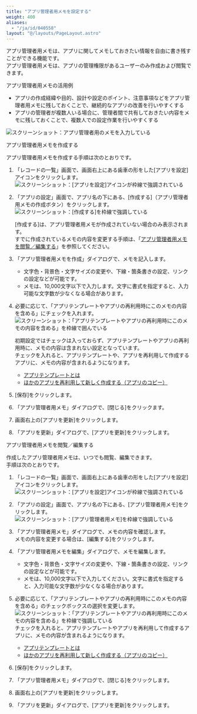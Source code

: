 ```yaml
---
title: "アプリ管理者用メモを設定する"
weight: 400
aliases:
  - "/ja/id/040558"
layout: "@/layouts/PageLayout.astro"
---
```




アプリ管理者用メモは、アプリに関してメモしておきたい情報を自由に書き残すことができる機能です。  
アプリ管理者用メモは、アプリの管理権限があるユーザーのみ作成および閲覧できます。

<Heading id="app_settings_notes_for_app_administrators_30">アプリ管理者用メモの活用例</Heading>

* アプリの作成経緯や目的、設計や設定のポイント、注意事項などをアプリ管理者用メモに残しておくことで、継続的なアプリの改善を行いやすくする
* アプリの管理者が複数人いる場合に、管理者間で共有しておきたい内容をメモに残しておくことで、複数人での設定作業を行いやすくする

<Img src="/k/kintone/img-ja/app_settings_notes_for_app_administrators_img01.png" alt="スクリーンショット：アプリ管理者用のメモを入力している" />

<Heading id="app_settings_notes_for_app_administrators_10">アプリ管理者用メモを作成する</Heading>

アプリ管理者用メモを作成する手順は次のとおりです。

1. 「レコードの一覧」画面で、画面右上にある歯車の形をした[アプリを設定]アイコンをクリックします。  
   <Img src="/k/kintone/img/settings_new_icon.png" alt="スクリーンショット：[アプリを設定]アイコンが枠線で強調されている" />

1. 「アプリの設定」画面で、アプリ名の下にある、[作成する]（アプリ管理者用メモの作成ボタン）をクリックします。  
   <Img src="/k/kintone/img-ja/app_settings_notes_for_app_administrators_img02.png" alt="スクリーンショット：[作成する]を枠線で強調している" />

   <Note>

   [作成する]は、アプリ管理者用メモが作成されていない場合のみ表示されます。  
   すでに作成されているメモの内容を変更する手順は、「[アプリ管理者用メモを閲覧／編集する](#app_settings_notes_for_app_administrators_20)」を参照してください。

   </Note>

1. 「アプリ管理者用メモを作成」ダイアログで、メモを記入します。
   * 文字色・背景色・文字サイズの変更や、下線・箇条書きの設定、リンクの設定などが可能です。
   * メモは、10,000文字以下で入力します。文字に書式を指定すると、入力可能な文字数が少なくなる場合があります。

1. 必要に応じて、「アプリテンプレートやアプリの再利用時にこのメモの内容を含める」にチェックを入れます。  
   <Img src="/k/kintone/img-ja/app_settings_notes_for_app_administrators_img03.png" alt="スクリーンショット：「アプリテンプレートやアプリの再利用時にこのメモの内容を含める」を枠線で囲んでいる" />

   初期設定ではチェックは入っておらず、アプリテンプレートやアプリの再利用時に、メモの内容は含まれない設定となっています。  
   チェックを入れると、アプリテンプレートや、アプリを再利用して作成するアプリに、メモの内容が含まれるようになります。

   * [アプリテンプレートとは](/k/ja/id/04022.html)
   * [ほかのアプリを再利用して新しく作成する（アプリのコピー）](/k/ja/id/040630.html)

1. [保存]をクリックします。

1. 「アプリ管理者用メモ」ダイアログで、[閉じる]をクリックます。

1. 画面右上の[アプリを更新]をクリックします。

1. 「アプリを更新」ダイアログで、[アプリを更新]をクリックします。

<Heading id="app_settings_notes_for_app_administrators_20">アプリ管理者用メモを閲覧／編集する</Heading>

作成したアプリ管理者用メモは、いつでも閲覧、編集できます。  
手順は次のとおりです。

1. 「レコードの一覧」画面で、画面右上にある歯車の形をした[アプリを設定]アイコンをクリックします。  
   <Img src="/k/kintone/img/settings_new_icon.png" alt="スクリーンショット：[アプリを設定]アイコンが枠線で強調されている" />

1. 「アプリの設定」画面で、アプリ名の下にある、[アプリ管理者用メモ]をクリックします。
   <Img src="/k/kintone/img-ja/app_settings_notes_for_app_administrators_img04.png" alt="スクリーンショット：[アプリ管理者用メモ]を枠線で強調している" />

1. 「アプリ管理者用メモ」ダイアログで、メモの内容を確認します。  
   メモの内容を変更する場合は、[編集する]をクリックします。

1. 「アプリ管理者用メモを編集」ダイアログで、メモを編集します。  
   * 文字色・背景色・文字サイズの変更や、下線・箇条書きの設定、リンクの設定などが可能です。  
   * メモは、10,000文字以下で入力してください。文字に書式を指定すると、入力可能な文字数が少なくなる場合があります。  

1. 必要に応じて、「アプリテンプレートやアプリの再利用時にこのメモの内容を含める」のチェックボックスの選択を変更します。  
   <Img src="/k/kintone/img-ja/app_settings_notes_for_app_administrators_img03.png" alt="スクリーンショット：「アプリテンプレートやアプリの再利用時にこのメモの内容を含める」を枠線で強調している" />
  チェックを入れると、アプリテンプレートやアプリを再利用して作成するアプリに、メモの内容が含まれるようになります。

   * [アプリテンプレートとは](/k/ja/id/04022.html)  
   * [ほかのアプリを再利用して新しく作成する（アプリのコピー）](/k/ja/id/040630.html)

1. [保存]をクリックします。

1. 「アプリ管理者用メモ」ダイアログで、[閉じる]をクリックします。

1. 画面右上の[アプリを更新]をクリックします。

1. 「アプリを更新」ダイアログで、[アプリを更新]をクリックします。
